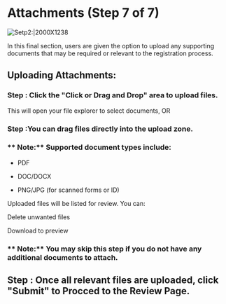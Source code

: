 # Attachments (Step 7 of 7)

![Setp2:|2000X1238](/priv-limited37.png)

In this final section, users are given the option to upload any supporting documents that may be required or relevant to the registration process.

## Uploading Attachments:

###  Step : Click the "Click or Drag and Drop" area to upload files.

This will open your file explorer to select documents, OR

###  Step :You can drag files directly into the upload zone.
 

### ** Note:** Supported document types include:

- PDF

- DOC/DOCX

- PNG/JPG (for scanned forms or ID)

Uploaded files will be listed for review. You can:

Delete unwanted files

Download to preview

### ** Note:** You may skip this step if you do not have any additional documents to attach.

##   Step : Once all relevant files are uploaded, click "Submit" to Procced to the Review Page.

